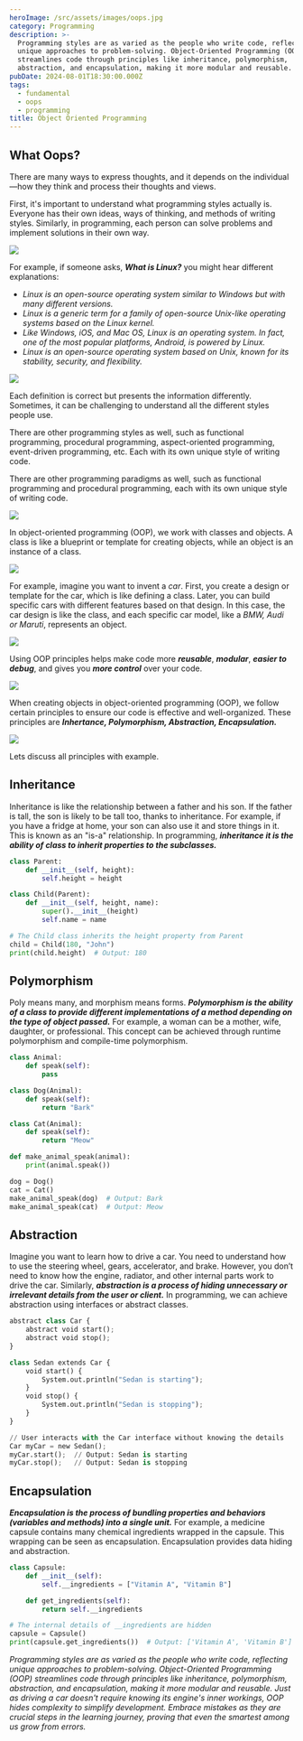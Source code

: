 ```yaml
---
heroImage: /src/assets/images/oops.jpg
category: Programming
description: >-
  Programming styles are as varied as the people who write code, reflecting
  unique approaches to problem-solving. Object-Oriented Programming (OOP)
  streamlines code through principles like inheritance, polymorphism,
  abstraction, and encapsulation, making it more modular and reusable.
pubDate: 2024-08-01T18:30:00.000Z
tags:
  - fundamental
  - oops
  - programming
title: Object Oriented Programming
---
```


## What Oops?

There are many ways to express thoughts, and it depends on the individual—how they think and process their thoughts and views.

First, it's important to understand what programming styles actually is. Everyone has their own ideas, ways of thinking, and methods of writing styles. Similarly, in programming, each person can solve problems and implement solutions in their own way.

![](../../assets/images/write-differently.gif)

For example, if someone asks, **_What is Linux?_** you might hear different explanations:

- _Linux is an open-source operating system similar to Windows but with many different versions._
- _Linux is a generic term for a family of open-source Unix-like operating systems based on the Linux kernel._
- _Like Windows, iOS, and Mac OS, Linux is an operating system. In fact, one of the most popular platforms, Android, is powered by Linux._
- _Linux is an open-source operating system based on Unix, known for its stability, security, and flexibility._

![](../../assets/images/samesamedifferent.gif)

Each definition is correct but presents the information differently. Sometimes, it can be challenging to understand all the different styles people use.

There are other programming styles as well, such as functional programming, procedural programming, aspect-oriented programming, event-driven programming, etc. Each with its own unique style of writing code.

There are other programming paradigms as well, such as functional programming and procedural programming, each with its own unique style of writing code.

![](../../assets/images/class-&-obj.png)

In object-oriented programming (OOP), we work with classes and objects. A class is like a blueprint or template for creating objects, while an object is an instance of a class.

![](../../assets/images/class-and-object-eg.jpg)

For example, imagine you want to invent a _car_. First, you create a design or template for the car, which is like defining a class. Later, you can build specific cars with different features based on that design. In this case, the car design is like the class, and each specific car model, like a _BMW, Audi or Maruti_, represents an object.

![](../../assets/images/class-vs-objects.png)

Using OOP principles helps make code more **_reusable_**, **_modular_**, **_easier to debug_**, and gives you **_more control_** over your code.

![](../../assets/images/oops-meme.gif)

When creating objects in object-oriented programming (OOP), we follow certain principles to ensure our code is effective and well-organized. These principles are **_Inhertance, Polymorphism, Abstraction, Encapsulation._**

![](../../assets/images/oop-piller.png)

Lets discuss all principles with example.

## Inheritance

Inheritance is like the relationship between a father and his son. If the father is tall, the son is likely to be tall too, thanks to inheritance. For example, if you have a fridge at home, your son can also use it and store things in it. This is known as an "is-a" relationship. In programming, **_inheritance it is the ability of class to inherit properties to the subclasses._**

```python
class Parent:
    def __init__(self, height):
        self.height = height

class Child(Parent):
    def __init__(self, height, name):
        super().__init__(height)
        self.name = name

# The Child class inherits the height property from Parent
child = Child(180, "John")
print(child.height)  # Output: 180
```

## Polymorphism

Poly means many, and morphism means forms. **_Polymorphism is the ability of a class to provide different implementations of a method depending on the type of object passed._** For example, a woman can be a mother, wife, daughter, or professional. This concept can be achieved through runtime polymorphism and compile-time polymorphism.

```python
class Animal:
    def speak(self):
        pass

class Dog(Animal):
    def speak(self):
        return "Bark"

class Cat(Animal):
    def speak(self):
        return "Meow"

def make_animal_speak(animal):
    print(animal.speak())

dog = Dog()
cat = Cat()
make_animal_speak(dog)  # Output: Bark
make_animal_speak(cat)  # Output: Meow

```

## Abstraction

Imagine you want to learn how to drive a car. You need to understand how to use the steering wheel, gears, accelerator, and brake. However, you don’t need to know how the engine, radiator, and other internal parts work to drive the car. Similarly, **_abstraction is a process of hiding unnecessary or irrelevant details from the user or client._** In programming, we can achieve abstraction using interfaces or abstract classes.

```python
abstract class Car {
    abstract void start();
    abstract void stop();
}

class Sedan extends Car {
    void start() {
        System.out.println("Sedan is starting");
    }
    void stop() {
        System.out.println("Sedan is stopping");
    }
}

// User interacts with the Car interface without knowing the details
Car myCar = new Sedan();
myCar.start();  // Output: Sedan is starting
myCar.stop();   // Output: Sedan is stopping

```

## Encapsulation

**_Encapsulation is the process of bundling properties and behaviors (variables and methods) into a single unit._** For example, a medicine capsule contains many chemical ingredients wrapped in the capsule. This wrapping can be seen as encapsulation. Encapsulation provides data hiding and abstraction.

```python
class Capsule:
    def __init__(self):
        self.__ingredients = ["Vitamin A", "Vitamin B"]

    def get_ingredients(self):
        return self.__ingredients

# The internal details of __ingredients are hidden
capsule = Capsule()
print(capsule.get_ingredients())  # Output: ['Vitamin A', 'Vitamin B']
```

_Programming styles are as varied as the people who write code, reflecting unique approaches to problem-solving. Object-Oriented Programming (OOP) streamlines code through principles like inheritance, polymorphism, abstraction, and encapsulation, making it more modular and reusable. Just as driving a car doesn't require knowing its engine's inner workings, OOP hides complexity to simplify development. Embrace mistakes as they are crucial steps in the learning journey, proving that even the smartest among us grow from errors._
